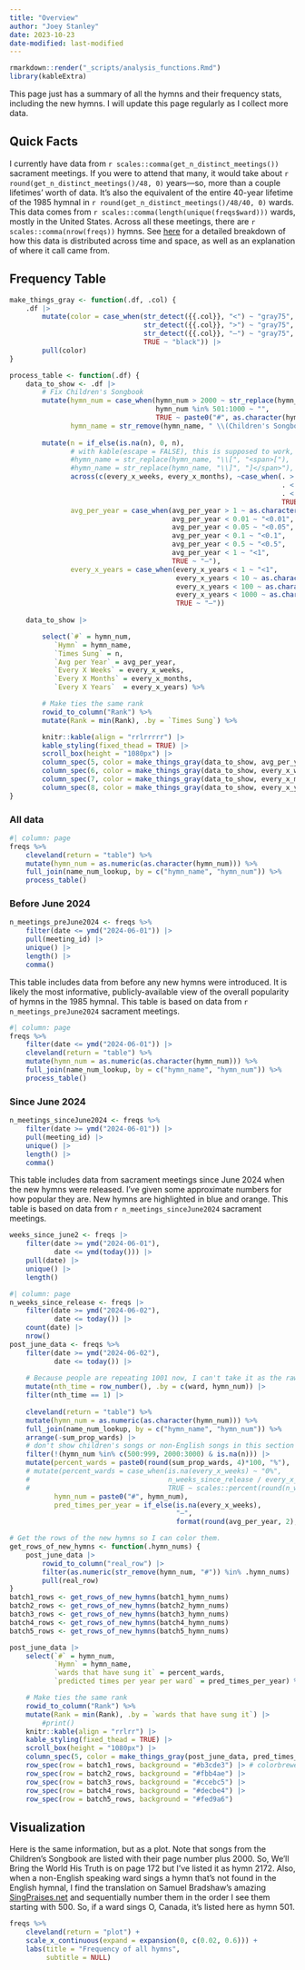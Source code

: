 ```yaml
---
title: "Overview"
author: "Joey Stanley"
date: 2023-10-23
date-modified: last-modified
---
```


```r
rmarkdown::render("_scripts/analysis_functions.Rmd")
library(kableExtra)
```

This page just has a summary of all the hymns and their frequency stats, including the new hymns. I will update this page regularly as I collect more data.

## Quick Facts

I currently have data from `r scales::comma(get_n_distinct_meetings())` sacrament meetings. If you were to attend that many, it would take about `r round(get_n_distinct_meetings()/48, 0)` years---so, more than a couple lifetimes' worth of data. It's also the equivalent of the entire 40-year lifetime of the 1985 hymnal in `r round(get_n_distinct_meetings()/48/40, 0)` wards. This data comes from `r scales::comma(length(unique(freqs$ward)))` wards, mostly in the United States. Across all these meetings, there are `r scales::comma(nrow(freqs))` hymns. See [here](/posts/frequency-data) for a detailed breakdown of how this data is distributed across time and space, as well as an explanation of where it call came from. 



## Frequency Table

::: {.panel-tabset}

```r
make_things_gray <- function(.df, .col) {
    .df |> 
        mutate(color = case_when(str_detect({{.col}}, "<") ~ "gray75",
                                 str_detect({{.col}}, ">") ~ "gray75",
                                 str_detect({{.col}}, "—") ~ "gray75",
                                 TRUE ~ "black")) |> 
        pull(color)
}

process_table <- function(.df) {
    data_to_show <- .df |> 
        # Fix Children's Songbook
        mutate(hymn_num = case_when(hymn_num > 2000 ~ str_replace(hymn_num, "\\A20*", "CS #"), 
                                    hymn_num %in% 501:1000 ~ "",
                                    TRUE ~ paste0("#", as.character(hymn_num))),
               hymn_name = str_remove(hymn_name, " \\(Children's Songbook\\)")) |>
        
        mutate(n = if_else(is.na(n), 0, n),
               # with kable(escape = FALSE), this is supposed to work, I think, but it doesn't
               #hymn_name = str_replace(hymn_name, "\\[", "<span>["),
               #hymn_name = str_replace(hymn_name, "\\]", "]</span>"),
               across(c(every_x_weeks, every_x_months), ~case_when(. > 100 ~ ">100", 
                                                                   . < 10 ~ as.character(format(round(., 1), nsmall = 1)),
                                                                   . < 100 ~ as.character(round(.)),
                                                                   TRUE ~ "—")),
               avg_per_year = case_when(avg_per_year > 1 ~ as.character(format(round(avg_per_year, 2), nsmall = 2)),
                                        avg_per_year < 0.01 ~ "<0.01",
                                        avg_per_year < 0.05 ~ "<0.05",
                                        avg_per_year < 0.1 ~ "<0.1",
                                        avg_per_year < 0.5 ~ "<0.5",
                                        avg_per_year < 1 ~ "<1",
                                        TRUE ~ "—"),
               every_x_years = case_when(every_x_years < 1 ~ "<1",
                                         every_x_years < 10 ~ as.character(round(every_x_years, 1)),
                                         every_x_years < 100 ~ as.character(round(every_x_years)),
                                         every_x_years < 1000 ~ as.character(round(every_x_years/10)*10),
                                         TRUE ~ "—"))
        
    data_to_show |> 

        select(`#` = hymn_num,
           `Hymn` = hymn_name,
           `Times Sung` = n,
           `Avg per Year` = avg_per_year,
           `Every X Weeks` = every_x_weeks,
           `Every X Months` = every_x_months,
           `Every X Years`  = every_x_years) %>%

        # Make ties the same rank
        rowid_to_column("Rank") %>%
        mutate(Rank = min(Rank), .by = `Times Sung`) %>%

        knitr::kable(align = "rrlrrrrr") |>
        kable_styling(fixed_thead = TRUE) |>
        scroll_box(height = "1080px") |>
        column_spec(5, color = make_things_gray(data_to_show, avg_per_year)) |>
        column_spec(6, color = make_things_gray(data_to_show, every_x_weeks)) |>
        column_spec(7, color = make_things_gray(data_to_show, every_x_months)) |>
        column_spec(8, color = make_things_gray(data_to_show, every_x_years))
}
```


### All data

```r
#| column: page
freqs %>%
    cleveland(return = "table") %>%
    mutate(hymn_num = as.numeric(as.character(hymn_num))) %>%
    full_join(name_num_lookup, by = c("hymn_name", "hymn_num")) %>%
    process_table()
```

### Before June 2024

```r
n_meetings_preJune2024 <- freqs %>%
    filter(date <= ymd("2024-06-01")) |> 
    pull(meeting_id) |> 
    unique() |> 
    length() |> 
    comma()
```


This table includes data from before any new hymns were introduced. It is likely the most informative, publicly-available view of the overall popularity of hymns in the 1985 hymnal. This table is based on data from `r n_meetings_preJune2024` sacrament meetings. 

```r
#| column: page
freqs %>%
    filter(date <= ymd("2024-06-01")) |> 
    cleveland(return = "table") %>%
    mutate(hymn_num = as.numeric(as.character(hymn_num))) %>%
    full_join(name_num_lookup, by = c("hymn_name", "hymn_num")) %>%
    process_table()
```


### Since June 2024

```r
n_meetings_sinceJune2024 <- freqs %>%
    filter(date >= ymd("2024-06-01")) |> 
    pull(meeting_id) |> 
    unique() |> 
    length() |> 
    comma()
```


This table includes data from sacrament meetings since June 2024 when the new hymns were released. I've given some approximate numbers for how popular they are. New hymns are highlighted in blue and orange. This table is based on data from `r n_meetings_sinceJune2024` sacrament meetings.

```r
weeks_since_june2 <- freqs |> 
    filter(date >= ymd("2024-06-01"),
           date <= ymd(today())) |> 
    pull(date) |> 
    unique() |> 
    length()
```


```r
#| column: page
n_weeks_since_release <- freqs |> 
    filter(date >= ymd("2024-06-02"),
           date <= today()) |> 
    count(date) |> 
    nrow()
post_june_data <- freqs %>%
    filter(date >= ymd("2024-06-02"),
           date <= today()) |>
    
    # Because people are repeating 1001 now, I can't take it as the raw frequency. I'll have to remove duplicates.
    mutate(nth_time = row_number(), .by = c(ward, hymn_num)) |>
    filter(nth_time == 1) |>
    
    cleveland(return = "table") %>%
    mutate(hymn_num = as.numeric(as.character(hymn_num))) %>%
    full_join(name_num_lookup, by = c("hymn_name", "hymn_num")) %>%
    arrange(-sum_prop_wards) |> 
    # don't show children's songs or non-English songs in this section
    filter(!(hymn_num %in% c(500:999, 2000:3000) & is.na(n))) |>
    mutate(percent_wards = paste0(round(sum_prop_wards, 4)*100, "%"),
    # mutate(percent_wards = case_when(is.na(every_x_weeks) ~ "0%",
    #                                  n_weeks_since_release / every_x_weeks > 0.9 ~ "almost all",
    #                                  TRUE ~ scales::percent(round(n_weeks_since_release / every_x_weeks, 3))),
           hymn_num = paste0("#", hymn_num),
           pred_times_per_year = if_else(is.na(every_x_weeks),
                                         "—",
                                         format(round(avg_per_year, 2), nsmall = 1)))

# Get the rows of the new hymns so I can color them.
get_rows_of_new_hymns <- function(.hymn_nums) {
    post_june_data |> 
        rowid_to_column("real_row") |> 
        filter(as.numeric(str_remove(hymn_num, "#")) %in% .hymn_nums) |> 
        pull(real_row)
}
batch1_rows <- get_rows_of_new_hymns(batch1_hymn_nums)
batch2_rows <- get_rows_of_new_hymns(batch2_hymn_nums)
batch3_rows <- get_rows_of_new_hymns(batch3_hymn_nums)
batch4_rows <- get_rows_of_new_hymns(batch4_hymn_nums)
batch5_rows <- get_rows_of_new_hymns(batch5_hymn_nums)

post_june_data |> 
    select(`#` = hymn_num,
           `Hymn` = hymn_name,
           `wards that have sung it` = percent_wards,
           `predicted times per year per ward` = pred_times_per_year) %>%

    # Make ties the same rank
    rowid_to_column("Rank") %>%
    mutate(Rank = min(Rank), .by = `wards that have sung it`) |> 
        #print()
    knitr::kable(align = "rrlrr") |> 
    kable_styling(fixed_thead = TRUE) |> 
    scroll_box(height = "1080px") |> 
    column_spec(5, color = make_things_gray(post_june_data, pred_times_per_year)) |> 
    row_spec(row = batch1_rows, background = "#b3cde3") |> # colorbrewer Pastel1
    row_spec(row = batch2_rows, background = "#fbb4ae") |> 
    row_spec(row = batch3_rows, background = "#ccebc5") |> 
    row_spec(row = batch4_rows, background = "#decbe4") |> 
    row_spec(row = batch5_rows, background = "#fed9a6")
```

:::


## Visualization

Here is the same information, but as a plot. Note that songs from the Children's Songbook are listed with their page number plus 2000. So, <hymn>We'll Bring the World His Truth</hymn> is on page 172 but I've listed it as hymn 2172. Also, when a non-English speaking ward sings a hymn that's not found in the English hymnal, I find the translation on Samuel Bradshaw's amazing [SingPraises.net](https://singpraises.net/collections?lang=nl&category=book) and sequentially number them in the order I see them starting with 500. So, if a ward sings <hymn>O, Canada</hymn>, it's listed here as hymn 501.

```r
freqs %>%
    cleveland(return = "plot") + 
    scale_x_continuous(expand = expansion(0, c(0.02, 0.6))) + 
    labs(title = "Frequency of all hymns",
         subtitle = NULL)
```

